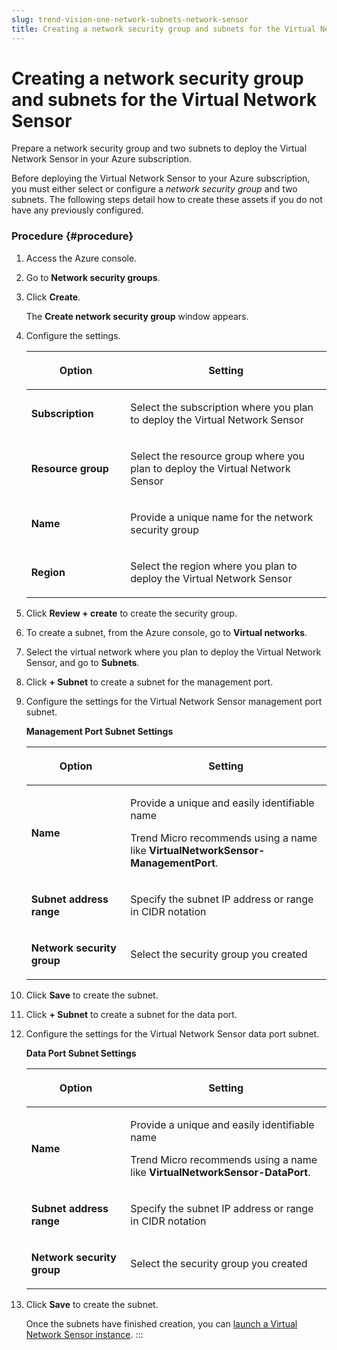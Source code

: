 ```yaml
---
slug: trend-vision-one-network-subnets-network-sensor
title: Creating a network security group and subnets for the Virtual Network Sensor
---
```

# Creating a network security group and subnets for the Virtual Network Sensor

Prepare a network security group and two subnets to deploy the Virtual Network Sensor in your Azure subscription.

Before deploying the Virtual Network Sensor to your Azure subscription, you must either select or configure a *network security group* and two subnets. The following steps detail how to create these assets if you do not have any previously configured.

### Procedure {#procedure}

1.  Access the Azure console.

2.  Go to **Network security groups**.

3.  Click **Create**.

    The **Create network security group** window appears.

4.  Configure the settings.

    <table>
    <colgroup>
    <col style="width: 33%" />
    <col style="width: 67%" />
    </colgroup>
    <thead>
    <tr>
    <th><p>Option</p></th>
    <th><p>Setting</p></th>
    </tr>
    </thead>
    <tbody>
    <tr>
    <td><p><strong>Subscription</strong></p></td>
    <td><p>Select the subscription where you plan to deploy the Virtual Network Sensor</p></td>
    </tr>
    <tr>
    <td><p><strong>Resource group</strong></p></td>
    <td><p>Select the resource group where you plan to deploy the Virtual Network Sensor</p></td>
    </tr>
    <tr>
    <td><p><strong>Name</strong></p></td>
    <td><p>Provide a unique name for the network security group</p></td>
    </tr>
    <tr>
    <td><p><strong>Region</strong></p></td>
    <td><p>Select the region where you plan to deploy the Virtual Network Sensor</p></td>
    </tr>
    </tbody>
    </table>

5.  Click **Review + create** to create the security group.

6.  To create a subnet, from the Azure console, go to **Virtual networks**.

7.  Select the virtual network where you plan to deploy the Virtual Network Sensor, and go to **Subnets**.

8.  Click **+ Subnet** to create a subnet for the management port.

9.  Configure the settings for the Virtual Network Sensor management port subnet.

    **Management Port Subnet Settings**

    <table>
    <colgroup>
    <col style="width: 33%" />
    <col style="width: 67%" />
    </colgroup>
    <thead>
    <tr>
    <th><p>Option</p></th>
    <th><p>Setting</p></th>
    </tr>
    </thead>
    <tbody>
    <tr>
    <td><p><strong>Name</strong></p></td>
    <td><p>Provide a unique and easily identifiable name</p>
    <p>Trend Micro recommends using a name like <strong>VirtualNetworkSensor-ManagementPort</strong>.</p></td>
    </tr>
    <tr>
    <td><p><strong>Subnet address range</strong></p></td>
    <td><p>Specify the subnet IP address or range in CIDR notation</p></td>
    </tr>
    <tr>
    <td><p><strong>Network security group</strong></p></td>
    <td><p>Select the security group you created</p></td>
    </tr>
    </tbody>
    </table>

10. Click **Save** to create the subnet.

11. Click **+ Subnet** to create a subnet for the data port.

12. Configure the settings for the Virtual Network Sensor data port subnet.

    **Data Port Subnet Settings**

    <table>
    <colgroup>
    <col style="width: 33%" />
    <col style="width: 67%" />
    </colgroup>
    <thead>
    <tr>
    <th><p>Option</p></th>
    <th><p>Setting</p></th>
    </tr>
    </thead>
    <tbody>
    <tr>
    <td><p><strong>Name</strong></p></td>
    <td><p>Provide a unique and easily identifiable name</p>
    <p>Trend Micro recommends using a name like <strong>VirtualNetworkSensor-DataPort</strong>.</p></td>
    </tr>
    <tr>
    <td><p><strong>Subnet address range</strong></p></td>
    <td><p>Specify the subnet IP address or range in CIDR notation</p></td>
    </tr>
    <tr>
    <td><p><strong>Network security group</strong></p></td>
    <td><p>Select the security group you created</p></td>
    </tr>
    </tbody>
    </table>

13. Click **Save** to create the subnet.

    Once the subnets have finished creation, you can [launch a Virtual Network Sensor instance](launching-network-sensor-azure.mdx).
:::
